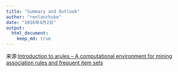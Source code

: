 ```yaml
---
title: "Summary and Outlook"
author: "renlanchuke"
date: "2016年4月2日"
output: 
  html_document:
    keep_md: true
---
```

来源:[Introduction to arules – A computational environment for mining
association rules and frequent item sets][1]



[1]:https://cran.r-project.org/web/packages/arules/vignettes/arules.pdf